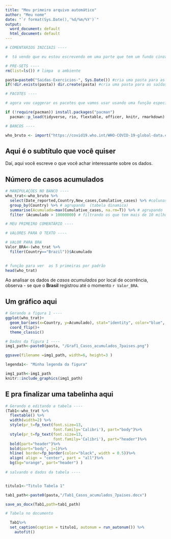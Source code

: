 ```yaml
---
title: "Meu primeiro arquivo automático"
author: "Meu nome"
date: "`r format(Sys.Date(),'%d/%m/%Y')`"
output:
  word_document: default
  html_document: default
---
```


```r
# COMENTÁRIOS INICIAIS ----

#  tá vendo que eu estou escrevendo em uma parte que tem um fundo cinza? Isso é chamado de "chunk" que significa pedaço em inglês. Um "chunk" é onde a gente vai escrever os códigos de R mesmo.  Depois vamos voltar a esses assuntos com mais detalhes!

# PRE-SETS ----
rm(list=ls()) # limpa  o ambiente

pasta=paste0("Saidas-Exercicios-", Sys.Date()) #cria uma pasta para as saídas do dia
if(!dir.exists(pasta)) dir.create(pasta) #cria uma pasta para as saídas do dia
```

```r
# PACOTES ----

# agora vou caggerar os pacotes que vamos usar usando uma função especial. Não se preocupe em entender isso agora. Apenas rode! Vai instalar os pacotes que não tiver instalados no seu computador. E carregar todos. 

if (!require(pacman)) install.packages("pacman")
  pacman::p_load(tidyverse, rio, flextable, officer, knitr, rmarkdown)
```

```r
# BANCOS ----

who_bruto <- import("https://covid19.who.int/WHO-COVID-19-global-data.csv")
```

## Aqui é o subtítulo que você quiser

Daí, aqui você escreve o que você achar interessante sobre os dados.

## Número de casos acumulados

```r
# MANIPULAÇÕES NO BANCO ----
who_trat<-who_bruto %>% 
  select(Date_reported,Country,New_cases,Cumulative_cases) %>% #colunas q quero
  group_by(Country) %>% # agrupando  (tabela dinamica)
  summarise(Acumulado=max(Cumulative_cases, na.rm=T)) %>% # agrupando  (tabela dinamica)
  filter (Acumulado > 10000000) # filtrando os que tem mais de 10 milhões

# MEU PRIMEIRO COMENTÁRIO ----

# VALORES PARA O TEXTO ----

# VALOR PARA BRA
Valor_BRA<-(who_trat %>% 
  filter(Country=="Brazil"))$Acumulado
  
```

```r
# função para ver  as 5 primeiras por padrão
head(who_trat) 
```

Ao analisar os dados de *casos acumulados* por local de ocorrência, observa - se que o **Brasil** registrou até o momento `r Valor_BRA`.

## Um gráfico aqui

```r
# Gerando a figura 1 ----
ggplot(who_trat)+
  geom_bar(aes(x=Country, y=Acumulado), stat="identity", color="blue", fill="pink")+
  coord_flip()+
  theme_classic()

# Dados da figura 1 ----
img1_path<-paste0(pasta, "/Graf1_Casos_acumulados_7paises.png")

ggsave(filename =img1_path, width=6, height=3 )

legenda1<- "Minha legenda da figura"
```

```r
img1_path<-img1_path
knitr::include_graphics(img1_path)
```

## E pra finalizar uma tabelinha aqui

```r

# Gerando e editando a tabela ----
(Tab1<-who_trat %>% 
  flextable() %>% 
  width(width=2) %>% 
  style(pr_t=fp_text(font.size=13,
                     font.family='Calibri'), part="body")%>%
  style(pr_t=fp_text(font.size=13,
                     font.family='Calibri'), part="header")%>%
  bold(part="header")%>%
  bold(part="body", j=1)%>%
  hline( border=fp_border(color="black", width = 0.5))%>%
  align( align = "center", part = "all")%>%
  bg(bg="orange", part="header") )
 
# salvando e dados da tabela ----


titulo1<-"Titulo Tabela 1"

tab1_path<-paste0(pasta,"/Tab1_Casos_acumulados_7paises.docx")

save_as_docx(Tab1,path=tab1_path)


```

```r
# Tabela no documento 

  Tab1%>% 
  set_caption(caption = titulo1, autonum = run_autonum()) %>%
    autofit()

```
